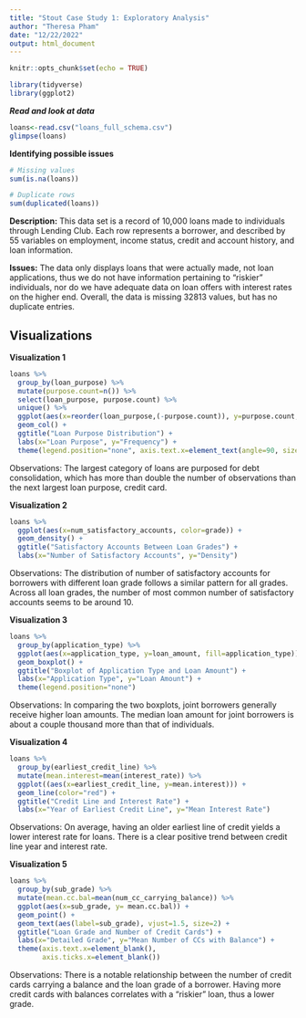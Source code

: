 ```yaml
---
title: "Stout Case Study 1: Exploratory Analysis"
author: "Theresa Pham"
date: "12/22/2022"
output: html_document
---
```


```r
knitr::opts_chunk$set(echo = TRUE)

library(tidyverse)
library(ggplot2)
```

***Read and look at data***
```r
loans<-read.csv("loans_full_schema.csv")
glimpse(loans)
```

**Identifying possible issues**
```r
# Missing values
sum(is.na(loans))

# Duplicate rows
sum(duplicated(loans))
```

**Description:** This data set is a record of 10,000 loans made to individuals through Lending Club. Each row represents a borrower, and described by 55 variables on employment, income status, credit and account history, and loan information. 

**Issues:** The data only displays loans that were actually made, not loan applications, thus we do not have information pertaining to "riskier" individuals, nor do we have adequate data on loan offers with interest rates on the higher end. Overall, the data is missing 32813 values, but has no duplicate entries. 

## Visualizations

**Visualization 1**

```r
loans %>%
  group_by(loan_purpose) %>%
  mutate(purpose.count=n()) %>%
  select(loan_purpose, purpose.count) %>%
  unique() %>%
  ggplot(aes(x=reorder(loan_purpose,(-purpose.count)), y=purpose.count, fill=loan_purpose)) +
  geom_col() + 
  ggtitle("Loan Purpose Distribution") +
  labs(x="Loan Purpose", y="Frequency") +
  theme(legend.position="none", axis.text.x=element_text(angle=90, size=6.5))
```

Observations: The largest category of loans are purposed for debt consolidation, which has more than double the number of observations than the next largest loan purpose, credit card. 


**Visualization 2**

```r
loans %>%
  ggplot(aes(x=num_satisfactory_accounts, color=grade)) +
  geom_density() +
  ggtitle("Satisfactory Accounts Between Loan Grades") +
  labs(x="Number of Satisfactory Accounts", y="Density")
```

Observations: The distribution of number of satisfactory accounts for borrowers with different loan grade follows a similar pattern for all grades. Across all loan grades, the number of most common number of satisfactory accounts seems to be around 10.    

**Visualization 3**

```r
loans %>%
  group_by(application_type) %>%
  ggplot(aes(x=application_type, y=loan_amount, fill=application_type)) +
  geom_boxplot() +
  ggtitle("Boxplot of Application Type and Loan Amount") +
  labs(x="Application Type", y="Loan Amount") +
  theme(legend.position="none")
```

Observations: In comparing the two boxplots, joint borrowers generally receive higher loan amounts. The median loan amount for joint borrowers is about a couple thousand more than that of individuals.

**Visualization 4** 

```r
loans %>%
  group_by(earliest_credit_line) %>%
  mutate(mean.interest=mean(interest_rate)) %>%
  ggplot((aes(x=earliest_credit_line, y=mean.interest))) +
  geom_line(color="red") +
  ggtitle("Credit Line and Interest Rate") +
  labs(x="Year of Earliest Credit Line", y="Mean Interest Rate")
```

Observations: On average, having an older earliest line of credit yields a lower interest rate for loans. There is a clear positive trend between credit line year and interest rate.


**Visualization 5**

```r
loans %>% 
  group_by(sub_grade) %>% 
  mutate(mean.cc.bal=mean(num_cc_carrying_balance)) %>% 
  ggplot(aes(x=sub_grade, y= mean.cc.bal)) +
  geom_point() +
  geom_text(aes(label=sub_grade), vjust=1.5, size=2) +
  ggtitle("Loan Grade and Number of Credit Cards") +
  labs(x="Detailed Grade", y="Mean Number of CCs with Balance") +
  theme(axis.text.x=element_blank(),
        axis.ticks.x=element_blank())
```

Observations: There is a notable relationship between the number of credit cards carrying a balance and the loan grade of a borrower. Having more credit cards with balances correlates with a "riskier" loan, thus a lower grade.
